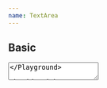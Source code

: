 ```yaml
---
name: TextArea
---
```



## Basic

<Playground>
  <TextArea defaultValue="This is some text" onChange={console.log} />
</Playground>

## With error

<Playground>
  <Toggle initial={true}>
    {({ on, toggle }) => (
      <>
        <TextArea
          error={on ? "There was an error" : null}
          defaultValue="This is some text"
          onChange={console.log}
        />
        <Spacer mb={3} />
        <Flex alignItems="center">
          <Checkbox selected={on} onSelect={toggle} />
          <Serif size="3">Show error</Serif>
        </Flex>
      </>
    )}
  </Toggle>
</Playground>

## With title

<Playground title="With title">
  <TextArea
    title="Note"
    error="There was an error"
    defaultValue="This is some text"
    onChange={console.log}
  />
</Playground>

## With title and description

<Playground>
  <TextArea
    title="Note"
    description="For your security do not share personal information."
    defaultValue="This is some text"
    onChange={console.log}
  />
</Playground>

## With character limit

<Playground>
  <TextArea
    title="Note"
    description="For your security do not share personal information."
    defaultValue="This is some text"
    characterLimit={200}
    onChange={console.log}
  />
</Playground>

## With character limit and error

<Playground>

    <Toggle initial={true}>
    {({ on, toggle }) => (
      <>
        <TextArea
          error={on ? "There was an error" : null}
          defaultValue="This is some text"
          characterLimit="322"
          title="Further details"
          description="Please provide any further pertinent details to help us assess your case."
          onChange={console.log}
        />
        <Spacer mb={3} />
        <Flex alignItems="center">
          <Checkbox selected={on} onSelect={toggle} />
          <Serif size="3">Show error</Serif>
        </Flex>
      </>
    )}

  </Toggle>
  </Playground>
